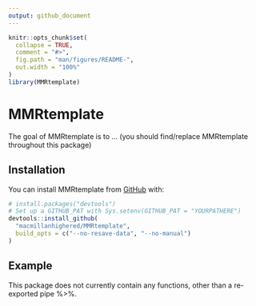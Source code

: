 ```yaml
---
output: github_document
---
```

<!-- README.md is generated from README.Rmd. Please edit that file -->

```r
knitr::opts_chunk$set(
  collapse = TRUE,
  comment = "#>",
  fig.path = "man/figures/README-",
  out.width = "100%"
)
library(MMRtemplate)
```

# MMRtemplate

The goal of MMRtemplate is to ... (you should find/replace MMRtemplate throughout this package)

## Installation

You can install MMRtemplate from [GitHub](https://github.com/) with:

``` r
# install.packages("devtools")
# Set up a GITHUB_PAT with Sys.setenv(GITHUB_PAT = "YOURPATHERE")
devtools::install_github(
  "macmillanhighered/MMRtemplate", 
  build_opts = c("--no-resave-data", "--no-manual")
)
```

## Example

This package does not currently contain any functions, other than a re-exported pipe %>%.
